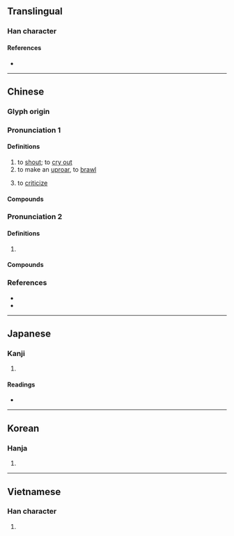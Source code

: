 {{character info/new}}
==Translingual==

===Han character===
{{Han char|rn=30|rad=口|as=17|sn=20|four=60032|canj=RYRV|ids=⿰口襄}}

====References====
* {{Han ref|kx=0214.151|dkj=04600|dj=0437.060|hdz=10704.110|uh=56B7|ud=22199|bh=C457|bd=50263}}

----

==Chinese==
{{zh-forms|alt=𠮵-second round simplified}}

===Glyph origin===
{{Han etym}}
{{Han compound|口|襄|c1=s|c2=p|t1=mouth|ls=psc}}

===Pronunciation 1===
{{zh-pron
|m=rǎng
|c=joeng6,joeng5
|h=pfs=
|md=
|mn=qz,xm:lióng/kh,zz:jiáng/twvk:jióng
|w=
|mc=
|oc=y
|cat=v
}}

====Definitions====
{{zh-hanzi}}

# to [[shout]]; to [[cry out]]
# to make an [[uproar]], to [[brawl]]
# {{lb|zh|dialectal}} to [[criticize]]

====Compounds====
{{zh-der|嚷叫|叫嚷|嚷鬧|嚷罵|大嚷大叫|咕嚷|嘈嚷|嚷刮|喧嚷|低嚷|吵嚷}}

===Pronunciation 2===
{{zh-pron
|m=rāng,rǎng,1nb=Mainland,1nc=Taiwan,2nb=Taiwan
|cat=
}}

====Definitions====
{{zh-hanzi}}

# {{zh-synonym of|嚷|tr=rǎng}} {{zh-only|嚷嚷}}

====Compounds====
{{zh-der|嚷嚷|大聲嚷嚷|紛紛嚷嚷|賣嚷嚷兒|鬧嚷嚷}}

===References===
* {{R:twedu|A00712}}
* {{R:yue:Hanzi}}

{{zh-cat|Elementary}}

----

==Japanese==

===Kanji===
{{ja-kanji|grade=|rs=口17}}

# {{rfdef|ja|sort=口17}}

====Readings====
* {{ja-readings|goon=[[にょう]] (nyō)|kanon=[[じょう]] (jō), from [[じゃう]] (jau)|kun=[[わめく]] (wameku), [[どなる]] (donaru)}}

----

==Korean==

===Hanja===
{{ko-hanja|hangeul=[[양]]|rv=yang|mr=yang}}

# {{rfdef|ko|sort=口17}}

----

==Vietnamese==

===Han character===
{{vi-hantu|[[nhượng]], [[nhằng]], [[nhương]], [[nhướng]], [[nhưỡng]]|rs=口17}}

# {{rfdef|vi}}